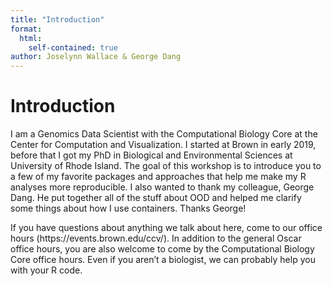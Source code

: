 ```yaml
---
title: "Introduction"
format: 
  html:
    self-contained: true
author: Joselynn Wallace & George Dang
---
```

# Introduction
I am a Genomics Data Scientist with the Computational Biology Core at the Center for Computation and Visualization. I started at Brown in early 2019, before that I got my PhD in Biological and Environmental Sciences at University of Rhode Island. The goal of this workshop is to introduce you to a few of my favorite packages and approaches that help me make my R analyses more reproducible. I also wanted to thank my colleague, George Dang. He put together all of the stuff about OOD and helped me clarify some things about how I use containers. Thanks George!

If you have questions about anything we talk about here, come to our office hours (https://events.brown.edu/ccv/). In addition to the general Oscar office hours, you are also welcome to come by the Computational Biology Core office hours. Even if you aren't a biologist, we can probably help you with your R code.
